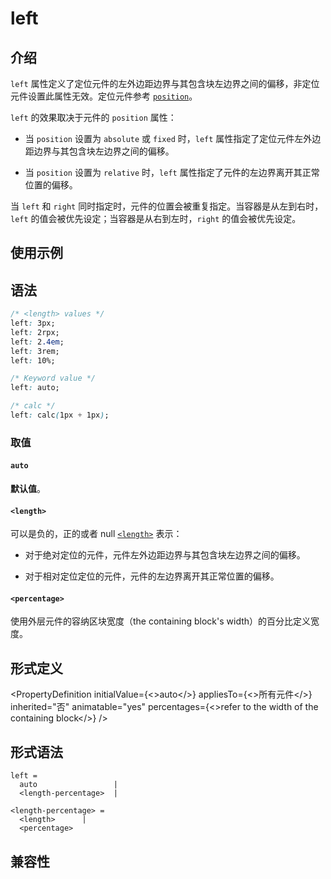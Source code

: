 # left

## 介绍

`left` 属性定义了定位元件的左外边距边界与其包含块左边界之间的偏移，非定位元件设置此属性无效。定位元件参考 [`position`](./position.mdx)。

`left` 的效果取决于元件的 `position` 属性：

- 当 `position` 设置为 `absolute` 或 `fixed` 时，`left` 属性指定了定位元件左外边距边界与其包含块左边界之间的偏移。

- 当 `position` 设置为 `relative` 时，`left` 属性指定了元件的左边界离开其正常位置的偏移。

当 `left` 和 `right` 同时指定时，元件的位置会被重复指定。当容器是从左到右时，`left` 的值会被优先设定；当容器是从右到左时，`right` 的值会被优先设定。

## 使用示例


<Go
  example="css-api"
  defaultFile="src/left/App.tsx"
  img="/assets/doc/css/left.jpg"
  entry="src/left"
  defaultEntryFile="dist/left.lynx.bundle"
/>

## 语法

```css
/* <length> values */
left: 3px;
left: 2rpx;
left: 2.4em;
left: 3rem;
left: 10%;

/* Keyword value */
left: auto;

/* calc */
left: calc(1px + 1px);
```

### 取值

#### `auto`

**默认值**。

#### `<length>`

可以是负的，正的或者 null [`<length>`](api/css/data-type/length.mdx) 表示：

- 对于绝对定位的元件，元件左外边距边界与其包含块左边界之间的偏移。

- 对于相对定位定位的元件，元件的左边界离开其正常位置的偏移。

#### `<percentage>`

使用外层元件的容纳区块宽度（the containing block's width）的百分比定义宽度。

## 形式定义


<PropertyDefinition
  initialValue={<>auto</>}
  appliesTo={<>所有元件</>}
  inherited="否"
  animatable="yes"
  percentages={<>refer to the width of the containing block</>}
/>

## 形式语法

```
left =
  auto                 |
  <length-percentage>  |

<length-percentage> =
  <length>      |
  <percentage>
```

## 兼容性


<LegacyCompatTable metadata="css/properties/left" />
